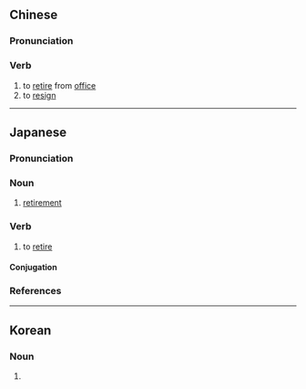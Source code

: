 ==Chinese==
{{zh-forms}}

===Pronunciation===
{{zh-pron
|m=yǐntuì
|c=jan5 teoi3
|mn=qz,twv,xm,zz:ín-thòe/tw,xm:ín-thè/qz:ín-thèr
|cat=v
}}

===Verb===
{{zh-verb}}

# to [[retire]] from [[office]]
# to [[resign]]

----

==Japanese==
{{ja-kanjitab|いん|たい|yomi=on}}

===Pronunciation===
{{ja-pron|いんたい|acc=0|acc_ref=DJR,NHK}}

===Noun===
{{ja-noun|いんたい}}

# [[retirement]]
#: {{syn|ja|隠居|tr=inkyo}}

===Verb===
{{ja-verb-suru|tr=intrans|いんたい}}

# to [[retire]]

====Conjugation====
{{ja-suru|いんたい}}

===References===
<references/>

----

==Korean==
{{ko-hanjatab}}

===Noun===
{{ko-noun|rv=euntoe|hangeul=인퇴}}

# {{hanja form of|인퇴|[[retirement]]}}
